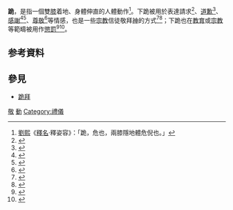 '''跪'''，是指一個雙[[膝|膝]]着地、身體伸直的人體動作<REF>[[劉熙|劉熙]]《[[釋名|釋名]]·釋姿容》：「跪，危也，兩膝隱地體危倪也。」</REF>。下跪被用於表達請求<ref>{{cite news|title=大學生哭求畢業 當眾跪老師|url=http://paper.wenweipo.com/2012/05/18/TW1205180003.htm|accessdate=2015-01-23|newspaper=文匯報|date=2012-05-18|archive-date=2015-01-23|archive-url=https://web.archive.org/web/20150123132116/http://paper.wenweipo.com/2012/05/18/TW1205180003.htm|dead-url=no}}</ref>、[[道歉|道歉]]<ref>{{cite news|title=校长用笔划脸警告吵闹学生 事后登门下跪道歉|url=http://news.sohu.com/20141219/n407093801.shtml|accessdate=2015-01-23|newspaper=新华网|date=2014-12-19|archive-date=2015-01-23|archive-url=https://web.archive.org/web/20150123133053/http://news.sohu.com/20141219/n407093801.shtml|dead-url=no}}</ref>、[[感恩|感謝]]<ref>{{cite news|title=灾民下跪感谢解放军战士为他们送上食物|url=http://www.dailyqd.com/channelzt/2014-08/08/content_106365.htm|accessdate=2015-01-23|newspaper=青岛日报网|date=2014-08-08|archive-date=2015-01-23|archive-url=https://web.archive.org/web/20150123135340/http://www.dailyqd.com/channelzt/2014-08/08/content_106365.htm|dead-url=no}}</ref><ref>{{cite news|title=韩国男星金宇彬当街下跪 感谢观众支持新片(图)|url=http://www.chinanews.com/yl/2014/12-29/6921206.shtml|accessdate=2015-01-23|newspaper=中新网|date=2014-12-29|archive-date=2015-01-04|archive-url=https://web.archive.org/web/20150104083824/http://www.chinanews.com/yl/2014/12-29/6921206.shtml|dead-url=no}}</ref>、[[尊敬|尊敬]]<ref>{{cite news|title=學生跪獻束脩 佳農老師哭了|url=https://tw.news.yahoo.com/%E5%AD%B8%E7%94%9F%E8%B7%AA%E7%8D%BB%E6%9D%9F%E8%84%A9-%E4%BD%B3%E8%BE%B2%E8%80%81%E5%B8%AB%E5%93%AD%E4%BA%86-221134760.html|accessdate=2015-01-23|newspaper=自由時報|date=2014-09-24|deadurl=yes|archiveurl=https://web.archive.org/web/20150123135215/https://tw.news.yahoo.com/%E5%AD%B8%E7%94%9F%E8%B7%AA%E7%8D%BB%E6%9D%9F%E8%84%A9-%E4%BD%B3%E8%BE%B2%E8%80%81%E5%B8%AB%E5%93%AD%E4%BA%86-221134760.html|archivedate=2015-01-23}}</ref>等情感，也是一些[[宗教|宗教]]信徒敬拜[[神|神]]的方式<ref>{{cite book|title=Kneeling essential in Christian worship|year=1849|series=Christian worship|volume=11}}</ref><ref>{{cite book|author=Elpis Mitropoulou|title=Kneeling worshippers in Greek and Oriental literature and art|year=1975|publisher=Pyli Editions}}</ref>；下跪也在[[教育|教育]]或[[宗教|宗教]]等範疇被用作[[懲罰|懲罰]]<ref>{{cite book|title=天律聖典|year=2015|publisher=善書緣}}</ref><ref>{{cite news|title=江西學生遭罰跪 老師停職|url=http://topick.hket.com/article/80589/%E6%B1%9F%E8%A5%BF%E5%AD%B8%E7%94%9F%E9%81%AD%E7%BD%B0%E8%B7%AA%20%E8%80%81%E5%B8%AB%E5%81%9C%E8%81%B7|accessdate=2015-01-23|newspaper=香港經濟日報|date=2013-01-25}}{{dead link|date=2018年4月 |bot=InternetArchiveBot |fix-attempted=yes }}</ref>。

== 参考資料 ==
{{reflist}}
==參見==
*[[跪拜|跪拜]]
[[Category:姿势|敬]]
[[Category:膝|動]]
[[Category:禮儀|Category:禮儀]]

{{culture-stub}}